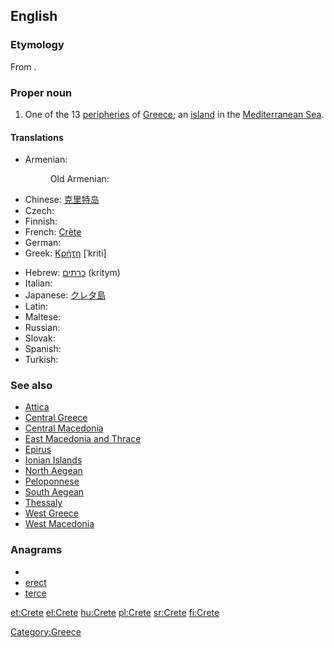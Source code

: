 {{also|crête}}
==English==

===Etymology===
From {{etyl|grc}} {{term|Κρήτη||sc=Polytonic|tr=Krētē|lang=grc}}.

===Proper noun===
{{wikipedia}}
{{en-proper noun}}

# One of the 13 [[peripheries]] of [[Greece]]; an [[island]] in the [[Mediterranean Sea]].

====Translations====
{{trans-top|island}}
* Armenian: {{t-|hy|Կրետե|tr=Krete}}
*: Old Armenian: {{tø|xcl|Կրետէ|tr=Kretē|xs=Old Armenian}}
* Chinese: [[克里特岛]]
* Czech: {{t-|cs|Kréta|f}}
* Finnish: {{t+|fi|Kreeta}}
* French: [[Crète]] {{f}}
* German: {{t+|de|Kreta|n}}
* Greek: [[Κρήτη]] [ˈkriti] {{f}}
{{trans-mid}}
* Hebrew: [[כרתים]] (kritym)
* Italian: {{t-|it|Creta|f}}
* Japanese: [[クレタ島]]
* Latin: {{t|la|Creta}}
* Maltese: {{t-|mt|Kreta|xs=Maltese}}
* Russian: {{t+|ru|Крит|m|tr=Krit}}
* Slovak: {{t|sk|Kréta}}
* Spanish: {{t-|es|Creta}}
* Turkish: {{t+|tr|Girit}}
{{trans-bottom}}

===See also===
* [[Attica]]
* [[Central Greece]]
* [[Central Macedonia]]
* [[East Macedonia and Thrace]]
* [[Epirus]]
* [[Ionian Islands]]
* [[North Aegean]]
* [[Peloponnese]]
* [[South Aegean]]
* [[Thessaly]]
* [[West Greece]]
* [[West Macedonia]]

===Anagrams===
* {{alphagram|ceert}}
* [[erect#English|erect]]
* [[terce#English|terce]]


[[Category:Greece]]

[[et:Crete]]
[[el:Crete]]
[[hu:Crete]]
[[pl:Crete]]
[[sr:Crete]]
[[fi:Crete]]